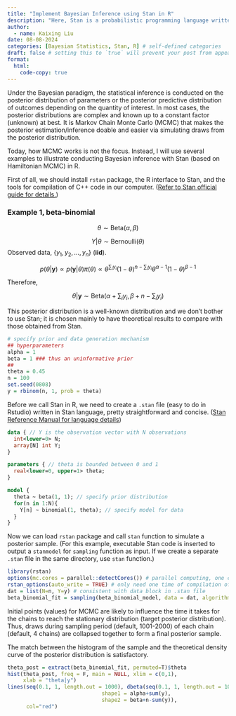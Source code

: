 ```yaml
---
title: "Implement Bayesian Inference using Stan in R"
description: "Here, Stan is a probabilistic programming language written in C++ not the song by Eminem that I really like."
author:
  - name: Kaixing Liu
date: 08-08-2024
categories: [Bayesian Statistics, Stan, R] # self-defined categories
draft: false # setting this to `true` will prevent your post from appearing on your listing page until you're ready!
format:
  html:
    code-copy: true
---
```


Under the Bayesian paradigm, the statistical inference is conducted on the posterior distribution of parameters or the posterior predictive distribution of outcomes depending on the quantity of interest. In most cases, the posterior distributions are complex and known up to a constant factor (unknown) at best. It is Markov Chain Monte Carlo (MCMC) that makes the posterior estimation/inference doable and easier via simulating draws from the posterior distribution.

Today, how MCMC works is not the focus. Instead, I will use several examples to illustrate conducting Bayesian inference with Stan (based on Hamiltonian MCMC) in R.

First of all, we should install `rstan` package, the R interface to Stan, and the tools for compilation of C++ code in our computer. ([Refer to Stan official guide for details.](https://mc-stan.org/users/interfaces/rstan.html))

### Example 1, beta-binomial

$$
\theta \sim \text{Beta}(\alpha,\beta)
$$

$$
Y|\theta \sim \text{Bernoulli}(\theta)
$$ Observed data, $\{y_1,y_2,...,y_n\}$ (**iid**).

$$
p(\theta|\boldsymbol{y})\propto p(\boldsymbol{y}|\theta)\pi(\theta)\propto \theta^{\sum_i y_i}(1-\theta)^{n-\sum_i y_i}\theta^{\alpha-1}(1-\theta)^{\beta-1}
$$

Therefore,

$$
\theta|\boldsymbol{y}\sim \text{Beta}(\alpha+\sum_i y_i,\beta+n-\sum_i y_i)
$$

::: {.callout-note appearance="simple"}
This posterior distribution is a well-known distribution and we don't bother to use Stan; it is chosen mainly to have theoretical results to compare with those obtained from Stan.
:::

```r
# specify prior and data generation mechanism
## hyperparameters
alpha = 1
beta = 1 ### thus an uninformative prior
##
theta = 0.45
n = 100
set.seed(0808)
y = rbinom(n, 1, prob = theta)
```

Before we call Stan in R, we need to create a `.stan` file (easy to do in Rstudio) written in Stan language, pretty straightforward and concise. ([Stan Reference Manual for language details](https://mc-stan.org/docs/reference-manual/))

```stan
data { // Y is the observation vector with N observations
  int<lower=0> N;
  array[N] int Y;
}

parameters { // theta is bounded between 0 and 1
  real<lower=0, upper=1> theta;
}

model {
  theta ~ beta(1, 1); // specify prior distribution
  for(n in 1:N){
    Y[n] ~ binomial(1, theta); // specify model for data
  }
}

```

Now we can load `rstan` package and call `stan` function to simulate a posterior sample. (For this example, executable Stan code is inserted to output a `stanmodel` for `sampling` function as input. If we create a separate `.stan` file in the same directory, use `stan` function.)

```r
library(rstan)
options(mc.cores = parallel::detectCores()) # parallel computing, one chain per core
rstan_options(auto_write = TRUE) # only need one time of compilation of C++ code
dat = list(N=n, Y=y) # consistent with data block in .stan file
beta_binomial_fit = sampling(beta_binomial_model, data = dat, algorithm="HMC")
```

::: {.callout-note appearance="simple"}
Initial points (values) for MCMC are likely to influence the time it takes for the chains to reach the stationary distribution (target posterior distribution). Thus, draws during sampling period (default, 1001-2000) of each chain (default, 4 chains) are collapsed together to form a final posterior sample.
:::

The match between the histogram of the sample and the theoretical density curve of the posterior distribution is satisfactory.

```r
theta_post = extract(beta_binomial_fit, permuted=T)$theta
hist(theta_post, freq = F, main = NULL, xlim = c(0,1),
     xlab = "theta|y")
lines(seq(0.1, 1, length.out = 1000), dbeta(seq(0.1, 1, length.out = 1000),
                              shape1 = alpha+sum(y),
                              shape2 = beta+n-sum(y)),
      col="red")
```

